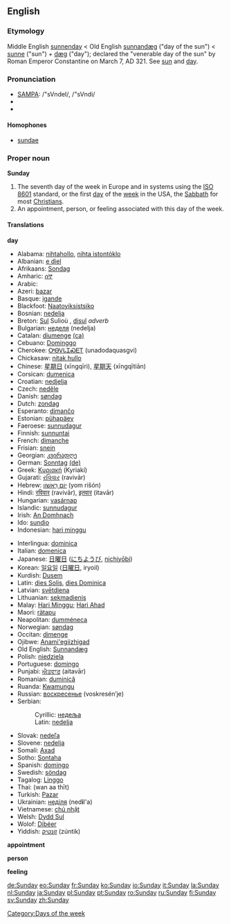 ==English==

===Etymology===
Middle English [[sunnenday]] < Old English [[sunnandæg]] ("day of the sun") < [[sunne]] ("sun") + [[dæg]] ("day"); declared the "venerable day of the sun" by Roman Emperor Constantine on March 7, AD 321. See [[sun]] and [[day]].

===Pronunciation===
*[[w:SAMPA|SAMPA]]: /"sVndeI/, /"sVndi/
*{{IPA|/ˈsʌndeɪ/, /ˈsʌndi/}}
*{{audio|en-us-Sunday.ogg|Audio (US)}}

====Homophones====
*[[sundae]]

===Proper noun===
'''Sunday'''

#The seventh day of the week in Europe and in systems using the [[w:ISO 8601|ISO 8601]] standard, or the first [[day]] of the [[week]] in the USA, the [[Sabbath]] for most [[Christian]]s.
#An appointment, person, or feeling associated with this day of the week.

====Translations====
'''day'''
{{top}}
*Alabama: [[nihtahollo]], [[nihta istontòklo]]
*Albanian: [[e diel]]
*Afrikaans: [[Sondag]]
*Amharic: [[ሰኞ]]
*Arabic: {{ARchar|[[الأحد]]}} {{IPAchar|(al-’áħadd)}}
*Azeri: [[bazar]]
*Basque: [[igande]]
*Blackfoot: [[Naatoyiksistsiko]]
*Bosnian: [[nedelja#Bosnian|nedelja]] {{f}}
*Breton: [[Sul]] {{m}} Sulioù {{p}}, [[disul]] ''adverb''
*Bulgarian: [[неделя]] (nedelja) {{f}}
*Catalan: [[diumenge]] {{m}} [[:ca:diumenge|(ca)]] 
*Cebuano: [[Dominggo]]
*Cherokee: [[ᎤᎾᏙᏓᏆᏍᎬᎢ]] (unadodaquasgvi)
*Chickasaw: [[nitak hullo]]
*Chinese: [[星期日]] (xīngqīrì), [[星期天]] (xīngqītiān)
*Corsican: [[dumenica]]
*Croatian: [[nedjelja#Croatian|nedjelja]] {{f}}
*Czech: [[neděle]] {{f}}
*Danish: [[søndag]]
*Dutch: [[zondag]] {{m}}
*Esperanto: [[dimanĉo]]
*Estonian: [[pühapäev]]
*Faeroese: [[sunnudagur]] {{m}}
*Finnish: [[sunnuntai]]
*French: [[dimanche]] {{m}}
*Frisian: [[snein]]
*Georgian: [[კვირადღე]] {{IPAchar|(kviradǧe)}}
*German: [[Sonntag]] {{m}} [[:de:Sonntag|(de)]] 
*Greek: [[Κυριακή]] (Kyriakí) {{f}}
*Gujarati: [[રવિવાર]] (ravivār)
*Hebrew: [[יום ראשון|יוֹם רִאשׁוֹן]] {{m}} (yom rišón)
*Hindi: [[रविवार]] (ravivār), [[इतवार]] (itavār)
*Hungarian: [[vasárnap]]
*Islandic: [[sunnudagur]] {{m}}
*Irish: [[An Domhnach]]
*Ido: [[sundio]]
*Indonesian: [[hari minggu]]
{{mid}}
*Interlingua: [[dominica]]
*Italian: [[domenica]] {{f}}
*Japanese: [[日曜日]] ([[にちようび]], [[nichiyōbi]])
*Korean: [[일요일]] ([[日曜日]], iryoil)
*Kurdish: [[Dusem]]
*Latin: [[dies Solis]], [[dies Dominica]]
*Latvian: [[svētdiena]]
*Lithuanian: [[sekmadienis]]
*Malay: [[Hari Minggu]]; [[Hari Ahad]]
*Maori: [[rätapu]]
*Neapolitan: [[dumméneca]]
*Norwegian: [[søndag]]
*Occitan: [[dimenge]] {{m}}
*Ojibwe: [[Anami'egiizhigad]]
*Old English: [[Sunnandæg]] {{m}}
*Polish: [[niedziela]]
*Portuguese: [[domingo]]
*Punjabi: [[ਐਤਵਾਰ]] (aitavār)
*Romanian: [[duminică]] {{f}}
*Ruanda: [[Kwamungu]]
*Russian: [[воскресенье]] (voskresén’je) {{n}}
*Serbian:
*:Cyrillic: [[недеља]] {{f}}
*:Latin: [[nedelja#Serbian|nedelja]] {{f}}
*Slovak: [[nedeľa]] {{f}}
*Slovene: [[nedelja]] {{f}}
*Somali: [[Axad]]
*Sotho: [[Sontaha]]
*Spanish: [[domingo]] {{m}}
*Swedish: [[söndag]]
*Tagalog: [[Linggo]]
*Thai: {{THchar|[[วันอาทิตย์]]}} (wan aa thīt)
*Turkish: [[Pazar]]
*Ukrainian: [[неділя]] (ned'''i'''l'a) {{f}}
*Vietnamese: [[chủ nhật]]
*Welsh: [[Dydd Sul]]
*Wolof: [[Dibéer]]
*Yiddish: [[זונטיק]] (zúntik)
{{bottom}}

'''appointment'''
{{top}}
{{mid}}
{{bottom}}

'''person'''
{{top}}
{{mid}}
{{bottom}}

'''feeling'''
{{top}}
{{mid}}
{{bottom}}

[[Category:Days of the week]]

[[de:Sunday]]
[[eo:Sunday]]
[[fr:Sunday]]
[[ko:Sunday]]
[[io:Sunday]]
[[it:Sunday]]
[[la:Sunday]]
[[nl:Sunday]]
[[ja:Sunday]]
[[pl:Sunday]]
[[pt:Sunday]]
[[ro:Sunday]]
[[ru:Sunday]]
[[fi:Sunday]]
[[sv:Sunday]]
[[zh:Sunday]]